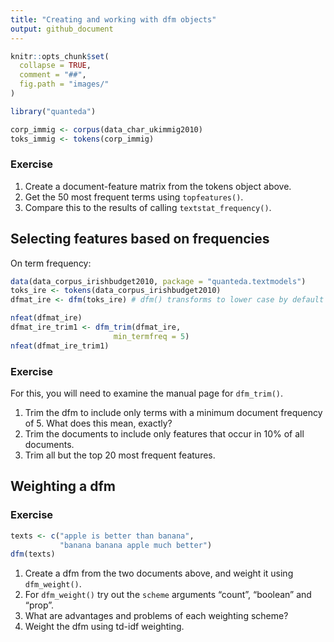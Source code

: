 ```yaml
---
title: "Creating and working with dfm objects"
output: github_document
---
```


```r
knitr::opts_chunk$set(
  collapse = TRUE,
  comment = "##",
  fig.path = "images/"
)
```

```r
library("quanteda")

corp_immig <- corpus(data_char_ukimmig2010)
toks_immig <- tokens(corp_immig)
```



### Exercise

1. Create a document-feature matrix from the tokens object above.
2. Get the 50 most frequent terms using `topfeatures()`.
3. Compare this to the results of calling `textstat_frequency()`.


## Selecting features based on frequencies

On term frequency:
```r
data(data_corpus_irishbudget2010, package = "quanteda.textmodels")
toks_ire <- tokens(data_corpus_irishbudget2010)
dfmat_ire <- dfm(toks_ire) # dfm() transforms to lower case by default

nfeat(dfmat_ire)
dfmat_ire_trim1 <- dfm_trim(dfmat_ire, 
                       min_termfreq = 5)
nfeat(dfmat_ire_trim1)
```

### Exercise

For this, you will need to examine the manual page for `dfm_trim()`.

1. Trim the dfm to include only terms with a minimum document frequency of 5.  What does this mean, exactly?
2. Trim the documents to include only features that occur in 10% of all documents.
3. Trim all but the top 20 most frequent features.


## Weighting a dfm


### Exercise

```r
texts <- c("apple is better than banana",
           "banana banana apple much better")
dfm(texts)
```


1. Create a dfm from the two documents above, and weight it using `dfm_weight()`. 
2. For `dfm_weight()` try out the `scheme` arguments "count", "boolean" and "prop". 
3. What are advantages and problems of each weighting scheme?
4. Weight the dfm using td-idf weighting.


